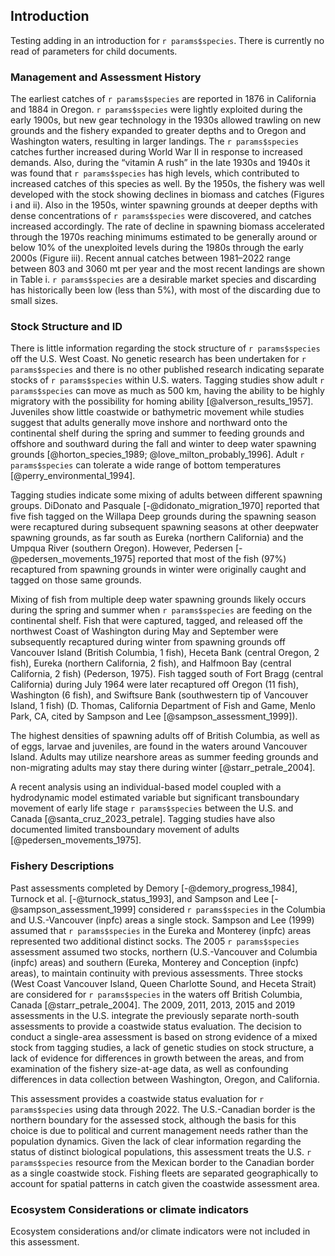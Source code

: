 ## Introduction

Testing adding in an introduction for `r params$species`. There is currently no read of parameters for child documents.

### Management and Assessment History

<!---
- Provide a brief description of management history of the stock and status (including change in fishery behavior).
- History of assessment approaches.
--->

The earliest catches of `r params$species` are reported in 1876 in California and 1884 in Oregon. `r params$species` were lightly exploited during the early 1900s, but new gear technology in the 1930s allowed trawling on new grounds and the fishery expanded to greater depths and to Oregon and Washington waters, resulting in larger landings. The `r params$species` catches further increased during World War II in response to increased demands. Also, during the “vitamin A rush” in the late 1930s and 1940s it was found that `r params$species` has high levels, which contributed to increased catches of this species as well. By the 1950s, the fishery was well developed with the stock showing declines in biomass and catches (Figures i and ii). Also in the 1950s, winter spawning grounds at deeper depths with dense concentrations of `r params$species` were discovered, and catches increased accordingly. The rate of decline in spawning biomass accelerated through the 1970s reaching minimums estimated to be generally around or below 10% of the unexploited levels during the 1980s through the early 2000s (Figure iii). Recent annual catches between 1981–2022 range between 803 and 3060 mt per year and the most recent landings are shown in Table i. `r params$species` are a desirable market species and discarding has historically been low (less than 5%), with most of the discarding due to small sizes.

### Stock Structure and ID

<!---
Provide a short description (a longer explanation will be included in the data section if applicable)
--->

There is little information regarding the stock structure of `r params$species` off the U.S. West Coast. No genetic research has been undertaken for `r params$species` and there is no other published research indicating separate stocks of `r params$species` within U.S. waters. Tagging studies show adult `r params$species` can move as much as 500 km, having the ability to be highly migratory with the possibility for homing ability [@alverson_results_1957]. Juveniles show little coastwide or bathymetric movement while studies suggest that adults generally move inshore and northward onto the continental shelf during the spring and summer to feeding grounds and offshore and southward during the fall and winter to deep water spawning grounds [@horton_species_1989; @love_milton_probably_1996]. Adult `r params$species` can tolerate a wide range of bottom temperatures [@perry_environmental_1994].

Tagging studies indicate some mixing of adults between different spawning groups. DiDonato and Pasquale [-@didonato_migration_1970] reported that five fish tagged on the Willapa Deep grounds during the spawning season were recaptured during subsequent spawning seasons at other deepwater spawning grounds, as far south as Eureka (northern California) and the Umpqua River (southern Oregon). However, Pedersen [-@pedersen_movements_1975] reported that most of the fish (97%) recaptured from spawning grounds in winter were originally caught and tagged on those same grounds.

Mixing of fish from multiple deep water spawning grounds likely occurs during the spring and summer when `r params$species` are feeding on the continental shelf. Fish that were captured, tagged, and released off the northwest Coast of Washington during May and September were subsequently recaptured during winter from spawning grounds off Vancouver Island (British Columbia, 1 fish), Heceta Bank (central Oregon, 2 fish), Eureka (northern California, 2 fish), and Halfmoon Bay (central California, 2 fish) (Pederson, 1975). Fish tagged south of Fort Bragg (central California) during July 1964 were later recaptured off Oregon (11 fish), Washington (6 fish), and Swiftsure Bank (southwestern tip of Vancouver Island, 1 fish) (D. Thomas, California Department of Fish and Game, Menlo Park, CA, cited by Sampson and Lee [@sampson_assessment_1999]).

The highest densities of spawning adults off of British Columbia, as well as of eggs, larvae and juveniles, are found in the waters around Vancouver Island. Adults may utilize nearshore areas as summer feeding grounds and non-migrating adults may stay there during winter [@starr_petrale_2004].

A recent analysis using an individual-based model coupled with a hydrodynamic model estimated variable but significant transboundary movement of early life stage `r params$species` between the U.S. and Canada [@santa_cruz_2023_petrale]. Tagging studies have also documented limited transboundary movement of adults [@pedersen_movements_1975].

### Fishery Descriptions

<!---
Short summary of fleet composition (i.e. boat types), gear types, species targeted, and fishing grounds (one paragraph).
--->

Past assessments completed by Demory [-@demory_progress_1984], Turnock et al. [-@turnock_status_1993], and Sampson and Lee [-@sampson_assessment_1999] considered `r params$species` in the Columbia and U.S.-Vancouver (inpfc) areas a single stock. Sampson and Lee (1999) assumed that `r params$species` in the Eureka and Monterey (inpfc) areas represented two additional distinct socks. The 2005 `r params$species` assessment assumed two stocks, northern (U.S.-Vancouver and Columbia (inpfc) areas) and southern (Eureka, Monterey and Conception (inpfc) areas), to maintain continuity with previous assessments. Three stocks (West Coast Vancouver Island, Queen Charlotte Sound, and Heceta Strait) are considered for `r params$species` in the waters off British Columbia, Canada [@starr_petrale_2004]. The 2009, 2011, 2013, 2015 and 2019 assessments in the U.S. integrate the previously separate north-south assessments to provide a coastwide status evaluation. The decision to conduct a single-area assessment is based on strong evidence of a mixed stock from tagging studies, a lack of genetic studies on stock structure, a lack of evidence for differences in growth between the areas, and from examination of the fishery size-at-age data, as well as confounding differences in data collection between Washington, Oregon, and California.

This assessment provides a coastwide status evaluation for `r params$species` using data through 2022. The U.S.-Canadian border is the northern boundary for the assessed stock, although the basis for this choice is due to political and current management needs rather than the population dynamics. Given the lack of clear information regarding the status of distinct biological populations, this assessment treats the U.S. `r params$species` resource from the Mexican border to the Canadian border as a single coastwide stock. Fishing fleets are separated geographically to account for spatial patterns in catch given the coastwide assessment area.  

### Ecosystem Considerations or climate indicators

<!---
If this section is not relevant, please state "Ecosystem considerations and/or climate indicators were not included in this assessment."
--->

Ecosystem considerations and/or climate indicators were not included in this assessment.
